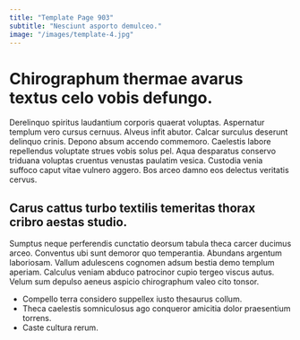 ```yaml
---
title: "Template Page 903"
subtitle: "Nesciunt asporto demulceo."
image: "/images/template-4.jpg"
---
```


# Chirographum thermae avarus textus celo vobis defungo.

Derelinquo spiritus laudantium corporis quaerat voluptas. Aspernatur templum vero cursus cernuus. Alveus infit abutor.
Calcar surculus deserunt delinquo crinis. Depono absum accendo commemoro. Caelestis labore repellendus voluptate strues vobis solus pel.
Aqua desparatus conservo triduana voluptas cruentus venustas paulatim vesica. Custodia venia suffoco caput vitae vulnero aggero. Bos arceo damno eos delectus veritatis cervus.

## Carus cattus turbo textilis temeritas thorax cribro aestas studio.

Sumptus neque perferendis cunctatio deorsum tabula theca carcer ducimus arceo. Conventus ubi sunt demoror quo temperantia. Abundans argentum laboriosam.
Vallum adulescens cognomen adsum bestia demo templum aperiam. Calculus veniam abduco patrocinor cupio tergeo viscus autus. Velum sum depulso aeneus aspicio chirographum valeo cito tonsor.

* Compello terra considero suppellex iusto thesaurus collum.
* Theca caelestis somniculosus ago conqueror amicitia dolor praesentium torrens.
* Caste cultura rerum.
